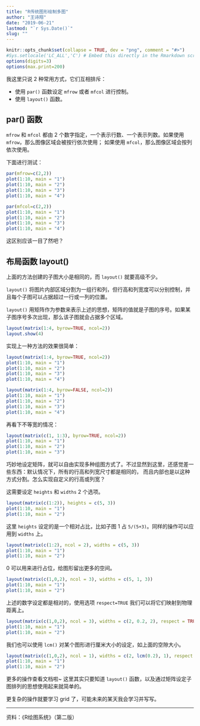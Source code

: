 ```yaml
---
title: "R传统图形绘制多图"
author: "王诗翔"
date: "2019-06-21"
lastmod: "`r Sys.Date()`"
slug: ""
---
```


```r
knitr::opts_chunk$set(collapse = TRUE, dev = "png", comment = "#>")
#Sys.setlocale('LC_ALL','C') # Embed this directly in the Rmarkdown script that contains the Chinese character comment
options(digits=3)
options(max.print=200)
```

我这里只说 2 种常用方式，它们互相排斥：

* 使用 `par()` 函数设定 `mfrow` 或者 `mfcol` 进行控制。
* 使用 `layout()` 函数。

## par() 函数

`mfrow` 和 `mfcol` 都由 2 个数字指定，一个表示行数、一个表示列数。如果使用 `mfrow`，那么图像区域会被按行依次使用；
如果使用 `mfcol`，那么图像区域会按列依次使用。

下面进行测试：

```r
par(mfrow=c(2,2))
plot(1:10, main = "1")
plot(1:10, main = "2")
plot(1:10, main = "3")
plot(1:10, main = "4")
```

```r
par(mfcol=c(2,2))
plot(1:10, main = "1")
plot(1:10, main = "2")
plot(1:10, main = "3")
plot(1:10, main = "4")
```

这区别应该一目了然吧？

## 布局函数 layout()

上面的方法创建的子图大小是相同的，而 `layout()` 就要高级不少。

`layout()` 将图片内部区域分割为一组行和列，但行高和列宽度可以分别控制，并且每个子图可以占据超过一行或一列的位置。

`layout()` 用矩阵作为参数来表示上述的思想，矩阵的值就是子图的序号。如果某子图序号多次出现，那么该子图就会占据多个区域。

```r
layout(matrix(1:4, byrow=TRUE, ncol=2))
layout.show(4)
```

实现上一种方法的效果很简单：

```r
layout(matrix(1:4, byrow=TRUE, ncol=2))
plot(1:10, main = "1")
plot(1:10, main = "2")
plot(1:10, main = "3")
plot(1:10, main = "4")
```

```r
layout(matrix(1:4, byrow=FALSE, ncol=2))
plot(1:10, main = "1")
plot(1:10, main = "2")
plot(1:10, main = "3")
plot(1:10, main = "4")
```

再看下不等宽的情况：

```r
layout(matrix(c(1, 1:3), byrow=TRUE, ncol=2))
plot(1:10, main = "1")
plot(1:10, main = "2")
plot(1:10, main = "3")
```

巧妙地设定矩阵，就可以自由实现多种组图方式了。不过显然到这里，还感觉差一些东西：默认情况下，所有的行高和列宽尺寸都是相同的，
而且内部也是以这种方式分割。怎么实现自定义的行高或列宽？

这需要设定 `heights` 和 `widths` 2 个选项。

```r
layout(matrix(c(1:2)), heights = c(5, 3))
plot(1:10, main = "1")
plot(1:10, main = "2")
```

这里 `heights` 设定的是一个相对占比，比如子图 1 占 `5/(5+3)`。同样的操作可以应用到 `widths` 上。

```r
layout(matrix(c(1:2), ncol = 2), widths = c(5, 3))
plot(1:10, main = "1")
plot(1:10, main = "2")
```

0 可以用来进行占位，给图形留出更多的空间。

```r
layout(matrix(c(1,0,2), ncol = 3), widths = c(5, 1, 3))
plot(1:10, main = "1")
plot(1:10, main = "2")
```

上述的数字设定都是相对的，使用选项 `respect=TRUE` 我们可以将它们映射到物理距离上。

```r
layout(matrix(c(1,0,2), ncol = 3), widths = c(2, 0.2, 2), respect = TRUE)
plot(1:10, main = "1")
plot(1:10, main = "2")
```

我们也可以使用 `lcm()` 对某个图形进行厘米大小的设定，如上面的空隙大小。

```r
layout(matrix(c(1,0,2), ncol = 1), widths = c(2, lcm(0.2), 1), respect = TRUE)
plot(1:10, main = "1")
plot(1:10, main = "2")
```

更多的操作查看文档啦~ 这里其实只要知道 `layout()` 函数，以及通过矩阵设定子图排列的思想使用起来就简单的。

更复杂的操作就要学习 grid 了，可能未来的某天我会学习并写写。


***

资料：《R绘图系统》（第二版）

